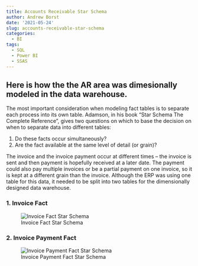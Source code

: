 ```yaml
---
title: Accounts Receivable Star Schema
author: Andrew Borst
date: '2021-05-24'
slug: accounts-receivable-star-schema
categories:
  - BI
tags:
  - SQL
  - Power BI
  - SSAS
---
```


## Here is how the the AR area was dimesionally modeled in the data warehouse.


The most important consideration when modeling fact tables is to separate each process into its own table. Adamson, in his book "Star Schema The Complete Reference", gives two questions on which to base the decision on when to separate data into different tables:  

1. Do these facts occur simultaneously?
2. Are the fact available at the same level of detail (or grain)? 

The invoice and the invoice payment occur at different times -- the invoice is sent and then payment is hopefully received at a later date. The payment could also pay multiple invoices or be a partial payment on one invoice, so it is kept at a different grain than the invoice. Although the ERP was using one table for this data, it needed to be split into two tables for the dimensionally designed data warehouse. 

### 1. Invoice Fact

![Invoice Fact Star Schema](images/InvoiceFact_Star.PNG)

### 2. Invoice Payment Fact

![Invoice Payment Fact Star Schema](images/InvoicePaymentFact_Star.PNG)